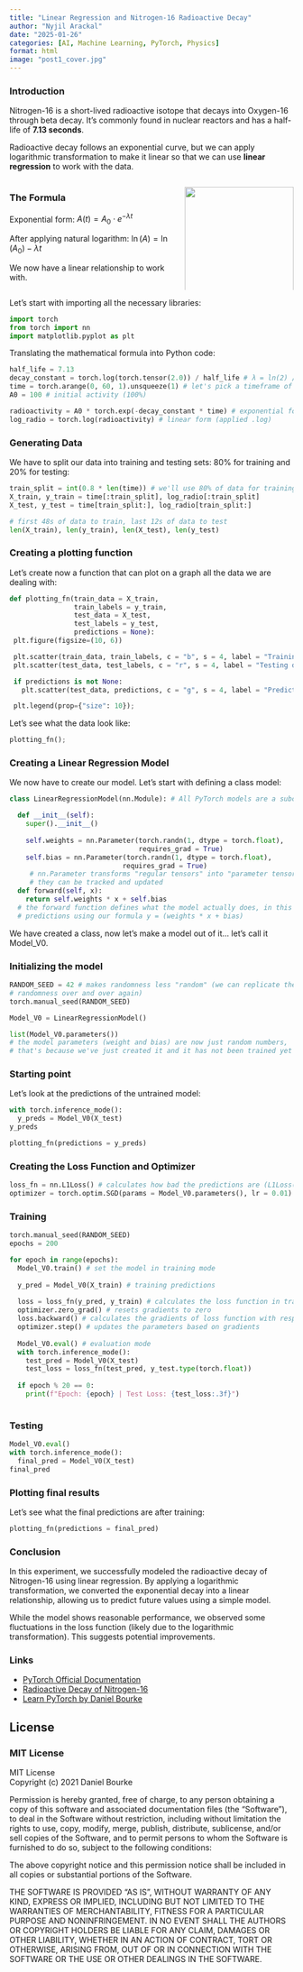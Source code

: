 ```yaml
---
title: "Linear Regression and Nitrogen-16 Radioactive Decay"
author: "Nyjil Arackal"
date: "2025-01-26"
categories: [AI, Machine Learning, PyTorch, Physics]
format: html
image: "post1_cover.jpg"
---
```


### Introduction

Nitrogen-16 is a short-lived radioactive isotope that decays into Oxygen-16 through beta decay. It's commonly found in nuclear reactors and has a half-life of **7.13 seconds**.

Radioactive decay follows an exponential curve, but we can apply logarithmic transformation to make it linear so that we can use **linear regression** to work with the data.

::::: columns
::: {.column width="60%"}
### The Formula

Exponential form: $A(t) = A_0 \cdot e^{-\lambda t}$

After applying natural logarithm: $\ln(A) = \ln(A_0) - \lambda t$

We now have a linear relationship to work with.
:::

::: {.column width="40%"}
![](graph.png){width="100%"}
:::
:::::

Let's start with importing all the necessary libraries:

```python
import torch 
from torch import nn 
import matplotlib.pyplot as plt
```

Translating the mathematical formula into Python code:

```python
half_life = 7.13
decay_constant = torch.log(torch.tensor(2.0)) / half_life # λ = ln(2) / half-life (by definition)
time = torch.arange(0, 60, 1).unsqueeze(1) # let's pick a timeframe of 60 seconds
A0 = 100 # initial activity (100%)

radioactivity = A0 * torch.exp(-decay_constant * time) # exponential form
log_radio = torch.log(radioactivity) # linear form (applied .log)
```

### Generating Data

We have to split our data into training and testing sets: 80% for training and 20% for testing:

```python
train_split = int(0.8 * len(time)) # we'll use 80% of data for training
X_train, y_train = time[:train_split], log_radio[:train_split]
X_test, y_test = time[train_split:], log_radio[train_split:]

# first 48s of data to train, last 12s of data to test
len(X_train), len(y_train), len(X_test), len(y_test)
```

### Creating a plotting function

Let's create now a function that can plot on a graph all the data we are dealing with:

```python
def plotting_fn(train_data = X_train,
                train_labels = y_train,
                test_data = X_test,
                test_labels = y_test,
                predictions = None):
 plt.figure(figsize=(10, 6))

 plt.scatter(train_data, train_labels, c = "b", s = 4, label = "Training data")
 plt.scatter(test_data, test_labels, c = "r", s = 4, label = "Testing data")

 if predictions is not None:
   plt.scatter(test_data, predictions, c = "g", s = 4, label = "Predictions")

 plt.legend(prop={"size": 10});
```

Let's see what the data look like:

```python
plotting_fn();
```

### Creating a Linear Regression Model

We now have to create our model. Let's start with defining a class model:

```python
class LinearRegressionModel(nn.Module): # All PyTorch models are a subclass of nn.Module

  def __init__(self):
    super().__init__()
    
    self.weights = nn.Parameter(torch.randn(1, dtype = torch.float),
                                requires_grad = True)
    self.bias = nn.Parameter(torch.randn(1, dtype = torch.float),
                            requires_grad = True)
     # nn.Parameter transforms "regular tensors" into "parameter tensors" so that
     # they can be tracked and updated
  def forward(self, x):
    return self.weights * x + self.bias
  # the forward function defines what the model actually does, in this case it makes
  # predictions using our formula y = (weights * x + bias)
```

We have created a class, now let's make a model out of it... let's call it Model_V0.

### Initializing the model

```python

RANDOM_SEED = 42 # makes randomness less "random" (we can replicate the same
# randomness over and over again)
torch.manual_seed(RANDOM_SEED)

Model_V0 = LinearRegressionModel()

list(Model_V0.parameters())
# the model parameters (weight and bias) are now just random numbers, 
# that's because we've just created it and it has not been trained yet
```

### Starting point

Let's look at the predictions of the untrained model:

```python
with torch.inference_mode():
  y_preds = Model_V0(X_test)
y_preds
```

```python
plotting_fn(predictions = y_preds)
```

### Creating the Loss Function and Optimizer

```python
loss_fn = nn.L1Loss() # calculates how bad the predictions are (L1Loss() uses Mean Absolute Error(MAE)) and calculates gradients
optimizer = torch.optim.SGD(params = Model_V0.parameters(), lr = 0.01) # updates model's parameters based on SGD
```

### Training

```python
torch.manual_seed(RANDOM_SEED)
epochs = 200

for epoch in range(epochs):
  Model_V0.train() # set the model in training mode
  
  y_pred = Model_V0(X_train) # training predictions
  
  loss = loss_fn(y_pred, y_train) # calculates the loss function in training
  optimizer.zero_grad() # resets gradients to zero
  loss.backward() # calculates the gradients of loss function with respect to each parameter
  optimizer.step() # updates the parameters based on gradients
  
  Model_V0.eval() # evaluation mode
  with torch.inference_mode():
    test_pred = Model_V0(X_test)
    test_loss = loss_fn(test_pred, y_test.type(torch.float))
    
  if epoch % 20 == 0:
    print(f"Epoch: {epoch} | Test Loss: {test_loss:.3f}")
  
```

### Testing

```python
Model_V0.eval()
with torch.inference_mode():
  final_pred = Model_V0(X_test)
final_pred
```

### Plotting final results

Let's see what the final predictions are after training:

```python
plotting_fn(predictions = final_pred)
```

### Conclusion

In this experiment, we successfully modeled the radioactive decay of Nitrogen-16 using linear regression. By applying a logarithmic transformation, we converted the exponential decay into a linear relationship, allowing us to predict future values using a simple model.

While the model shows reasonable performance, we observed some fluctuations in the loss function (likely due to the logarithmic transformation). This suggests potential improvements.

### Links

-   [PyTorch Official Documentation](https://pytorch.org/docs/stable/index.html)
-   [Radioactive Decay of Nitrogen-16](https://www.tpub.com/doenuclearphys/nuclearphysics20.htm)
-   [Learn PyTorch by Daniel Bourke](https://www.learnpytorch.io)

## License

::: {.callout-tip collapse="true" icon="file-code"}
### MIT License

MIT License\
Copyright (c) 2021 Daniel Bourke

Permission is hereby granted, free of charge, to any person obtaining a copy of this software and associated documentation files (the “Software”), to deal in the Software without restriction, including without limitation the rights to use, copy, modify, merge, publish, distribute, sublicense, and/or sell copies of the Software, and to permit persons to whom the Software is furnished to do so, subject to the following conditions:

The above copyright notice and this permission notice shall be included in all copies or substantial portions of the Software.

THE SOFTWARE IS PROVIDED “AS IS”, WITHOUT WARRANTY OF ANY KIND, EXPRESS OR IMPLIED, INCLUDING BUT NOT LIMITED TO THE WARRANTIES OF MERCHANTABILITY, FITNESS FOR A PARTICULAR PURPOSE AND NONINFRINGEMENT. IN NO EVENT SHALL THE AUTHORS OR COPYRIGHT HOLDERS BE LIABLE FOR ANY CLAIM, DAMAGES OR OTHER LIABILITY, WHETHER IN AN ACTION OF CONTRACT, TORT OR OTHERWISE, ARISING FROM, OUT OF OR IN CONNECTION WITH THE SOFTWARE OR THE USE OR OTHER DEALINGS IN THE SOFTWARE.
:::
